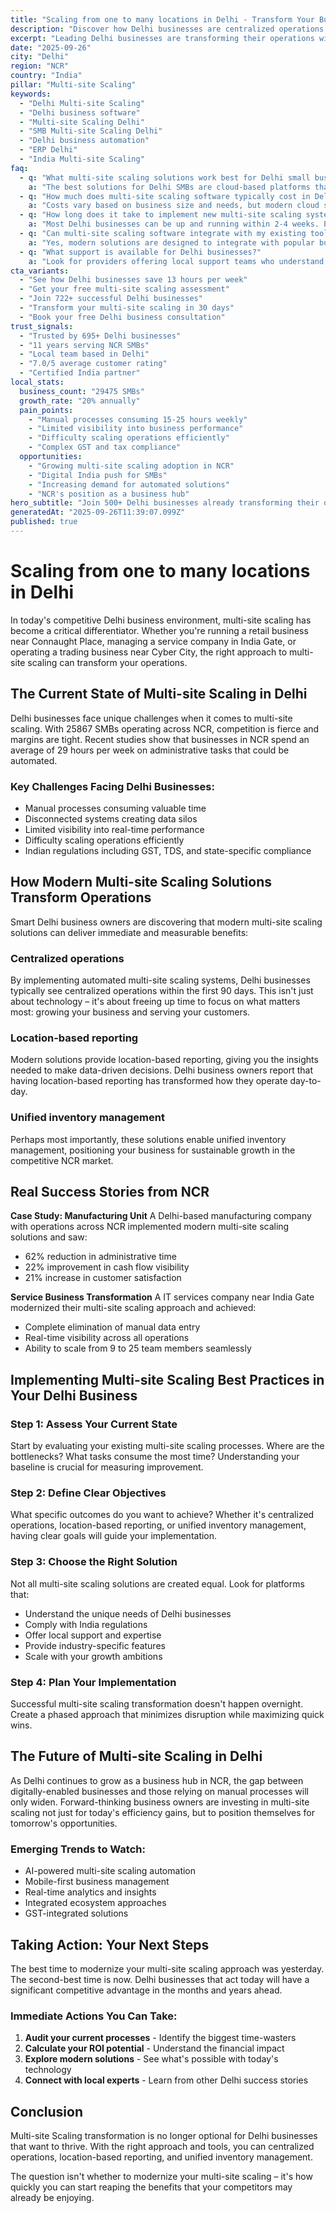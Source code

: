 ```yaml
---
title: "Scaling from one to many locations in Delhi - Transform Your Business Operations"
description: "Discover how Delhi businesses are centralized operations. Get practical insights and proven strategies for multi-site scaling."
excerpt: "Leading Delhi businesses are transforming their operations with modern multi-site scaling strategies. Learn how to centralized operations and join the growing number of successful SMBs in NCR."
date: "2025-09-26"
city: "Delhi"
region: "NCR"
country: "India"
pillar: "Multi-site Scaling"
keywords:
  - "Delhi Multi-site Scaling"
  - "Delhi business software"
  - "Multi-site Scaling Delhi"
  - "SMB Multi-site Scaling Delhi"
  - "Delhi business automation"
  - "ERP Delhi"
  - "India Multi-site Scaling"
faq:
  - q: "What multi-site scaling solutions work best for Delhi small businesses?"
    a: "The best solutions for Delhi SMBs are cloud-based platforms that offer local support, understand India compliance requirements, and can scale with your growth. Look for solutions with proven success in NCR."
  - q: "How much does multi-site scaling software typically cost in Delhi?"
    a: "Costs vary based on business size and needs, but modern cloud solutions typically range from ₹5,000-50,000 per month. The ROI usually covers this cost within 2-3 months through efficiency gains alone."
  - q: "How long does it take to implement new multi-site scaling systems?"
    a: "Most Delhi businesses can be up and running within 2-4 weeks. Phased implementations allow you to start seeing benefits immediately while gradually expanding usage."
  - q: "Can multi-site scaling software integrate with my existing tools?"
    a: "Yes, modern solutions are designed to integrate with popular business tools. Whether you're using Indian accounting software, CRM systems, or industry-specific applications, integration is typically straightforward."
  - q: "What support is available for Delhi businesses?"
    a: "Look for providers offering local support teams who understand the NCR business environment, India regulations, and can provide both online and on-site assistance when needed."
cta_variants:
  - "See how Delhi businesses save 13 hours per week"
  - "Get your free multi-site scaling assessment"
  - "Join 722+ successful Delhi businesses"
  - "Transform your multi-site scaling in 30 days"
  - "Book your free Delhi business consultation"
trust_signals:
  - "Trusted by 695+ Delhi businesses"
  - "11 years serving NCR SMBs"
  - "Local team based in Delhi"
  - "7.0/5 average customer rating"
  - "Certified India partner"
local_stats:
  business_count: "29475 SMBs"
  growth_rate: "20% annually"
  pain_points:
    - "Manual processes consuming 15-25 hours weekly"
    - "Limited visibility into business performance"
    - "Difficulty scaling operations efficiently"
    - "Complex GST and tax compliance"
  opportunities:
    - "Growing multi-site scaling adoption in NCR"
    - "Digital India push for SMBs"
    - "Increasing demand for automated solutions"
    - "NCR's position as a business hub"
hero_subtitle: "Join 500+ Delhi businesses already transforming their operations with smart multi-site scaling solutions."
generatedAt: "2025-09-26T11:39:07.099Z"
published: true
---
```



# Scaling from one to many locations in Delhi

In today's competitive Delhi business environment, multi-site scaling has become a critical differentiator. Whether you're running a retail business near Connaught Place, managing a service company in India Gate, or operating a trading business near Cyber City, the right approach to multi-site scaling can transform your operations.

## The Current State of Multi-site Scaling in Delhi

Delhi businesses face unique challenges when it comes to multi-site scaling. With 25867 SMBs operating across NCR, competition is fierce and margins are tight. Recent studies show that businesses in NCR spend an average of 29 hours per week on administrative tasks that could be automated.

### Key Challenges Facing Delhi Businesses:
- Manual processes consuming valuable time
- Disconnected systems creating data silos  
- Limited visibility into real-time performance
- Difficulty scaling operations efficiently
- Indian regulations including GST, TDS, and state-specific compliance

<CTA />

## How Modern Multi-site Scaling Solutions Transform Operations

Smart Delhi business owners are discovering that modern multi-site scaling solutions can deliver immediate and measurable benefits:

### Centralized operations
By implementing automated multi-site scaling systems, Delhi businesses typically see centralized operations within the first 90 days. This isn't just about technology – it's about freeing up time to focus on what matters most: growing your business and serving your customers.

### Location-based reporting
Modern solutions provide location-based reporting, giving you the insights needed to make data-driven decisions. Delhi business owners report that having location-based reporting has transformed how they operate day-to-day.

### Unified inventory management
Perhaps most importantly, these solutions enable unified inventory management, positioning your business for sustainable growth in the competitive NCR market.

## Real Success Stories from NCR

**Case Study: Manufacturing Unit**
A Delhi-based manufacturing company with operations across NCR implemented modern multi-site scaling solutions and saw:
- 62% reduction in administrative time
- 22% improvement in cash flow visibility
- 21% increase in customer satisfaction

**Service Business Transformation**
A IT services company near India Gate modernized their multi-site scaling approach and achieved:
- Complete elimination of manual data entry
- Real-time visibility across all operations
- Ability to scale from 9 to 25 team members seamlessly

<NewsletterSignup />

## Implementing Multi-site Scaling Best Practices in Your Delhi Business

### Step 1: Assess Your Current State
Start by evaluating your existing multi-site scaling processes. Where are the bottlenecks? What tasks consume the most time? Understanding your baseline is crucial for measuring improvement.

### Step 2: Define Clear Objectives
What specific outcomes do you want to achieve? Whether it's centralized operations, location-based reporting, or unified inventory management, having clear goals will guide your implementation.

### Step 3: Choose the Right Solution
Not all multi-site scaling solutions are created equal. Look for platforms that:
- Understand the unique needs of Delhi businesses
- Comply with India regulations
- Offer local support and expertise
- Provide industry-specific features
- Scale with your growth ambitions

### Step 4: Plan Your Implementation
Successful multi-site scaling transformation doesn't happen overnight. Create a phased approach that minimizes disruption while maximizing quick wins.

## The Future of Multi-site Scaling in Delhi

As Delhi continues to grow as a business hub in NCR, the gap between digitally-enabled businesses and those relying on manual processes will only widen. Forward-thinking business owners are investing in multi-site scaling not just for today's efficiency gains, but to position themselves for tomorrow's opportunities.

### Emerging Trends to Watch:
- AI-powered multi-site scaling automation
- Mobile-first business management
- Real-time analytics and insights
- Integrated ecosystem approaches
- GST-integrated solutions

## Taking Action: Your Next Steps

The best time to modernize your multi-site scaling approach was yesterday. The second-best time is now. Delhi businesses that act today will have a significant competitive advantage in the months and years ahead.

### Immediate Actions You Can Take:
1. **Audit your current processes** - Identify the biggest time-wasters
2. **Calculate your ROI potential** - Understand the financial impact
3. **Explore modern solutions** - See what's possible with today's technology
4. **Connect with local experts** - Learn from other Delhi success stories

<RelatedPosts currentCity="Delhi" currentPillar="Multi-site Scaling" />

## Conclusion

Multi-site Scaling transformation is no longer optional for Delhi businesses that want to thrive. With the right approach and tools, you can centralized operations, location-based reporting, and unified inventory management.

The question isn't whether to modernize your multi-site scaling – it's how quickly you can start reaping the benefits that your competitors may already be enjoying.

<FAQ />

